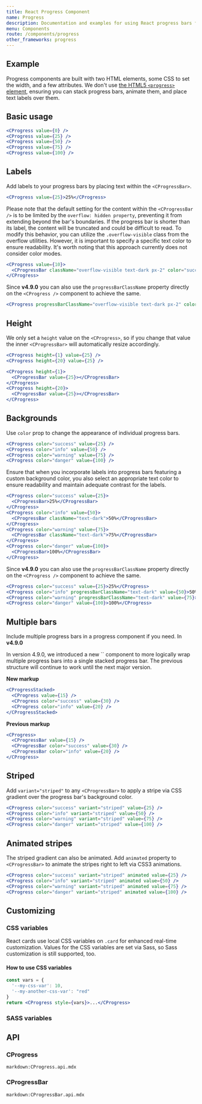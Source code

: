 ```yaml
---
title: React Progress Component
name: Progress
description: Documentation and examples for using React progress bars featuring support for stacked bars, animated backgrounds, and text labels.
menu: Components
route: /components/progress
other_frameworks: progress
---
```



## Example

Progress components are built with two HTML elements, some CSS to set the width, and a few attributes. We don't use [the HTML5 `<progress>` element](https://developer.mozilla.org/en-US/docs/Web/HTML/Element/progress), ensuring you can stack progress bars, animate them, and place text labels over them.

## Basic usage

```jsx preview
<CProgress value={0} />
<CProgress value={25} />
<CProgress value={50} />
<CProgress value={75} />
<CProgress value={100} />
```

## Labels

Add labels to your progress bars by placing text within the `<CProgressBar>`.

```jsx preview
<CProgress value={25}>25%</CProgress>
```

Please note that the default setting for the content within the `<CProgressBar />` is to be limited by the `overflow: hidden property`, preventing it from extending beyond the bar's boundaries. If the progress bar is shorter than its label, the content will be truncated and could be difficult to read. To modify this behavior, you can utilize the `.overflow-visible` class from the overflow utilities. However, it is important to specify a specific text color to ensure readability. It's worth noting that this approach currently does not consider color modes.

```jsx preview
<CProgress value={10}>
  <CProgressBar className="overflow-visible text-dark px-2" color="success">Long label text for the progress bar, set to a dark color</CProgressBar>
</CProgress>
```

Since **v4.9.0** you can also use the `progressBarClassName` property directly on the `<CProgress />` component to achieve the same.

```jsx
<CProgress progressBarClassName="overflow-visible text-dark px-2" color="success" value={10}>Long label text for the progress bar, set to a dark color</CProgress>
```

## Height

We only set a `height` value on the `<CProgress>`, so if you change that value the inner `<CProgressBar>` will automatically resize accordingly.

```jsx preview
<CProgress height={1} value={25} />
<CProgress height={20} value={25} />
```

```jsx preview
<CProgress height={1}>
  <CProgressBar value={25}></CProgressBar>
</CProgress>
<CProgress height={20}>
  <CProgressBar value={25}></CProgressBar>
</CProgress>
```

## Backgrounds

Use `color` prop to change the appearance of individual progress bars.

```jsx preview
<CProgress color="success" value={25} />
<CProgress color="info" value={50} />
<CProgress color="warning" value={75} />
<CProgress color="danger" value={100} />
```

Ensure that when you incorporate labels into progress bars featuring a custom background color, you also select an appropriate text color to ensure readability and maintain adequate contrast for the labels.

```jsx preview
<CProgress color="success" value={25}>
  <CProgressBar>25%</CProgressBar>
</CProgress>
<CProgress color="info" value={50}>
  <CProgressBar className="text-dark">50%</CProgressBar>
</CProgress>
<CProgress color="warning" value={75}>
  <CProgressBar className="text-dark">75%</CProgressBar>
</CProgress>
<CProgress color="danger" value={100}>
  <CProgressBar>100%</CProgressBar>
</CProgress>
```

Since **v4.9.0** you can also use the `progressBarClassName` property directly on the `<CProgress />` component to achieve the same.

```jsx
<CProgress color="success" value={25}>25%</CProgress>
<CProgress color="info" progressBarClassName="text-dark" value={50}>50%</CProgress>
<CProgress color="warning" progressBarClassName="text-dark" value={75}>75%</CProgress>
<CProgress color="danger" value={100}>100%</CProgress>
```

## Multiple bars

Include multiple progress bars in a progress component if you need. In **v4.9.0**

<Callout color="info" title="New markup in v4.9.0">
  In version 4.9.0, we introduced a new `<CProgressStacked>` component to more logically wrap multiple progress bars into a single stacked progress bar. The previous structure will continue to work until the next major version.
</Callout>


**New markup**

```jsx preview
<CProgressStacked>
  <CProgress value={15} />
  <CProgress color="success" value={30} />
  <CProgress color="info" value={20} />
</CProgressStacked>  
```

**Previous markup**
```jsx
<CProgress>
  <CProgressBar value={15} />
  <CProgressBar color="success" value={30} />
  <CProgressBar color="info" value={20} />
</CProgress>
```

## Striped

Add `variant="striped"` to any `<CProgressBar>` to apply a stripe via CSS gradient over the progress bar's background color.

```jsx preview
<CProgress color="success" variant="striped" value={25} />
<CProgress color="info" variant="striped" value={50} />
<CProgress color="warning" variant="striped" value={75} />
<CProgress color="danger" variant="striped" value={100} />
```


## Animated stripes

The striped gradient can also be animated. Add `animated` property to `<CProgressBar>` to animate the stripes right to left via CSS3 animations.

```jsx preview
<CProgress color="success" variant="striped" animated value={25} />
<CProgress color="info" variant="striped" animated value={50} />
<CProgress color="warning" variant="striped" animated value={75} />
<CProgress color="danger" variant="striped" animated value={100} />
```

## Customizing

### CSS variables

React cards use local CSS variables on `.card` for enhanced real-time customization. Values for the CSS variables are set via Sass, so Sass customization is still supported, too.

<ScssDocs file="_progress.scss" capture="progress-css-vars"/>

#### How to use CSS variables

```jsx
const vars = { 
  '--my-css-var': 10,
  '--my-another-css-var': "red" 
}
return <CProgress style={vars}>...</CProgress>
```

### SASS variables

<ScssDocs file="_variables.scss" capture="progress-variables"/>

## API

### CProgress

`markdown:CProgress.api.mdx`

### CProgressBar

`markdown:CProgressBar.api.mdx`
